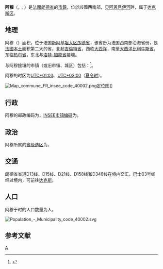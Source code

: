 {{noteTA|G1=法国地名}}
{{Infobox French commune}}
'''阿穆'''（{{lang-fr|Amou}}，{{IPA-fr|amu}}；{{lang-oc-gsc|Amor}}）是[[法國|法國]][[朗德省|朗德省]]的[[市镇_(法国)|市鎮]]，位於該國西南部，[[贝阿恩吕伊河|贝阿恩吕伊河]]畔，属于[[达克斯区|达克斯区]]。

== 地理 ==
阿穆（{{wikidata|property|linked|P625}}）面积{{wikidata|properties|P2046}}，位于法国[[新阿基坦大区|新阿基坦大区]][[朗德省|朗德省]]，该省份为法国西南部沿海省份，是[[法國本土|法國本土]]面积第二大的省，北起[[吉倫特省|吉倫特省]]，西临[[大西洋|大西洋]]，南至[[大西洋比利牛斯省|大西洋比利牛斯省]]，东临[[热尔省|热尔省]]，东北与[[洛特-加龍省|洛特-加龍省]]接壤。

与阿穆接壤的市镇（或旧市镇、城区）包括：{{Wikidata|properties|linked|P47}}<ref name="geo">{{Cite web|url=https://www.geoportail.gouv.fr/carte|title=Carte|accessdate=2020-03-22|author=Géoportail|language=fr|publisher=Géoportail|archive-date=2017-01-29|archive-url=https://web.archive.org/web/20170129154129/https://www.geoportail.gouv.fr/carte/|dead-url=no}}</ref>。

阿穆的时区为[[UTC+01:00|UTC+01:00]]、[[UTC+02:00|UTC+02:00]]（[[夏时制|夏令时]]）。

[[File:Map_commune_FR_insee_code_40002.png|thumb]]定位图]]{{Clear|left}}
== 行政 ==
阿穆的邮政编码为{{wikidata|properties|P281}}，[[法国国家统计与经济研究所|INSEE市镇编码]]为{{wikidata|properties|P374}}。

== 政治 ==
阿穆所属的[[縣_(法國)|省级选区]]为{{WikidataLink|{{wikidata|properties|raw|best||P7938}}}}。

== 交通 ==
朗德省省道D13线、D15线、D21线、D158线和D346线在境内交汇。{{link-fr|朗德省城际客运|XL'R}}巴士03号线经过境内，可前往[[达克斯站|达克斯]]。

== 人口 ==
阿穆于{{wikidata|qualifier|P1082|P585}}时的人口数量为{{wikidata|property|raw|P1082}}人。

[[File:Population_-_Municipality_code_40002.svg|thumb]]{{Clear|left}}
== 参考文献 ==
{{Reflist}}

{{朗德省市镇}}
[[Category:朗德省市镇|A]]